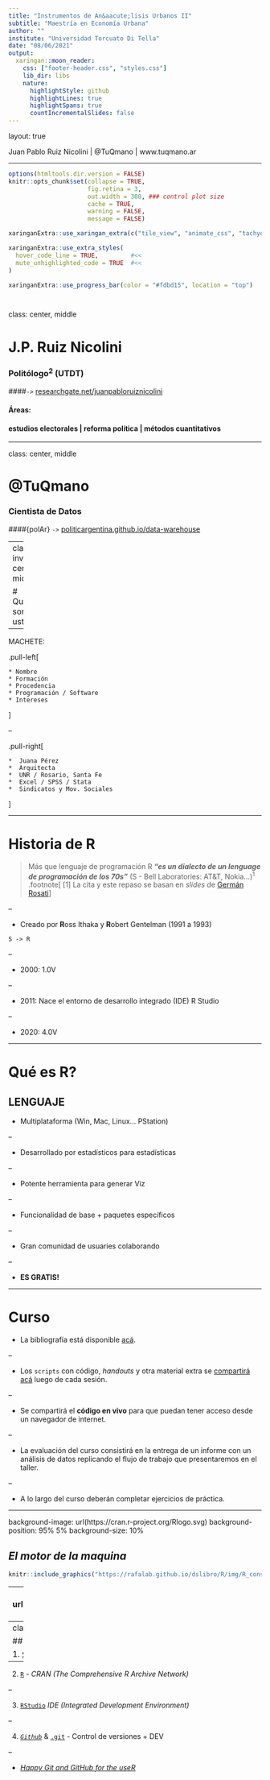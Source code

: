 ```yaml
---
title: "Instrumentos de An&aacute;lisis Urbanos II"
subtitle: "Maestría en Economía Urbana"
author: ""
institute: "Universidad Torcuato Di Tella"
date: "08/06/2021"
output:
  xaringan::moon_reader:
    css: ["footer-header.css", "styles.css"]
    lib_dir: libs
    nature:
      highlightStyle: github
      highlightLines: true
      highlightSpans: true
      countIncrementalSlides: false
---
```


layout: true
  
<div class="my-footer"><span>Juan Pablo Ruiz Nicolini | @TuQmano | www.tuqmano.ar </span></div> 

---

```r
options(htmltools.dir.version = FALSE)
knitr::opts_chunk$set(collapse = TRUE,
                      fig.retina = 3,
                      out.width = 300, ### control plot size
                      cache = TRUE,
                      warning = FALSE,
                      message = FALSE)


```


```r
xaringanExtra::use_xaringan_extra(c("tile_view", "animate_css", "tachyons", "extra_styles", "scribble", "editable", "broadcast", "webcam"))


```

```r
xaringanExtra::use_extra_styles(
  hover_code_line = TRUE,         #<<
  mute_unhighlighted_code = TRUE  #<<
)

xaringanExtra::use_progress_bar(color = "#fdbd15", location = "top")




```




class: center, middle


# J.P. Ruiz Nicolini 

### Politólogo<sup>2</sup> (UTDT)


####`->` [researchgate.net/juanpabloruiznicolini](https://www.researchgate.net/profile/Juan_Ruiz_Nicolini)


#### Áreas: 

#### estudios electorales | reforma política  | métodos cuantitativos

---

class: center, middle

# @TuQmano

### Cientista de Datos 

####{polAr} `->` [politicargentina.github.io/data-warehouse](https://politicaargentina.github.io/data_warehouse/)


---
class: inverse, center, middle

# Quienes son ustedes?

--

MACHETE: 

.pull-left[

```
* Nombre
* Formación
* Procedencia
* Programación / Software
* Intereses

```
]

--

.pull-right[

```
*  Juana Pérez
*  Arquitecta
*  UNR / Rosario, Santa Fe
*  Excel / SPSS / Stata
*  Sindicatos y Mov. Sociales
```

]


---

# Historia de R


> Más que lenguaje de programación R **_"es un dialecto de un lenguage de programación de los 70s"_** (S - Bell Laboratories: AT&T, Nokia...)<sup>1</sup>
.footnote[
[1] La cita y este repaso se basan en _slides_ de  [Germán Rosati](https://github.com/gefero/fund-prog-r/)
]

--

* Creado por **R**oss Ithaka y **R**obert Gentelman (1991 a 1993)

`S -> R`

--

* 2000: 1.0V

--

* 2011: Nace el entorno de desarrollo integrado (IDE) R Studio 

--

* 2020: 4.0V

---

# Qué es R?

## LENGUAJE

- Multiplataforma (Win, Mac, Linux... PStation)

--

- Desarrollado por estadísticos para estadísticas

--

- Potente herramienta para generar Viz

--

- Funcionalidad de base + paquetes específicos

--

- Gran comunidad de usuaries colaborando

--

- **ES GRATIS!**


---

# Curso

* La bibliografía está disponible [acá](https://tuqmano.github.io/geo_utdt/biblio.html). 

--

* Los `scripts` con código, _handouts_ y otra material extra se [compartirá acá](https://github.com/tuqmano/geo_utdt) luego de cada sesión. 

--

* Se compartirá el **código en vivo** para que puedan tener acceso desde un navegador de internet. 

--

* La evaluación del curso consistirá en la entrega de un informe con un análisis de datos replicando el flujo de trabajo que presentaremos en el taller. 

--

* A lo largo del curso deberán completar ejercicios de práctica.

---

background-image: url(https://cran.r-project.org/Rlogo.svg)
background-position: 95% 5%
background-size: 10%



## _El motor de la maquina_

```r
knitr::include_graphics("https://rafalab.github.io/dslibro/R/img/R_console.png")
```

---
background-image: url(https://d33wubrfki0l68.cloudfront.net/521a038ed009b97bf73eb0a653b1cb7e66645231/8e3fd/assets/img/rstudio-icon.png)
background-position: 95% 5%
background-size: 10%


## _**Tablero de control** (IDE)_


```r
knitr::include_graphics("https://arcruz0.github.io/libroadp/00-images/basic-r/rstudio.png")
```

---
class: inverse

## *Mise en place*


1.  [`Slack`](https://slack.com/intl/es-ar/) - Espacio de trabajo

--

2.  [`R`](https://cran.r-project.org/) - *CRAN (The Comprehensive R Archive Network)*

--

3.  [`RStudio`](https://www.rstudio.com/products/rstudio/) *IDE (Integrated Development Environment)*

--

4.  [*`Github`*](https://github.com/) & [`.git`](https://git-scm.com/) - Control de versiones + DEV

--

 - [_Happy Git and GitHub for the useR_](https://happygitwithr.com/)




